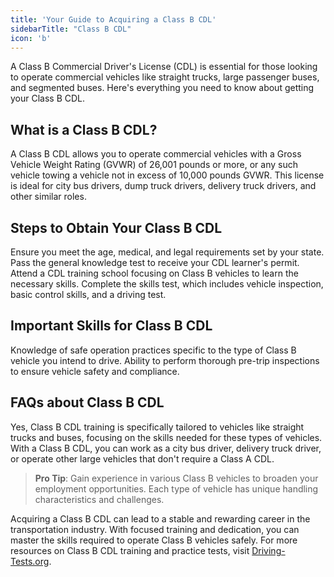 ```yaml
---
title: 'Your Guide to Acquiring a Class B CDL'
sidebarTitle: "Class B CDL"
icon: 'b'
---
```


A Class B Commercial Driver's License (CDL) is essential for those looking to operate commercial vehicles like straight trucks, large passenger buses, and segmented buses. Here's everything you need to know about getting your Class B CDL.

## What is a Class B CDL?

<AccordionGroup>
  <Accordion title="Class B CDL Explained">
    A Class B CDL allows you to operate commercial vehicles with a Gross Vehicle Weight Rating (GVWR) of 26,001 pounds or more, or any such vehicle towing a vehicle not in excess of 10,000 pounds GVWR.
  </Accordion>

  <Accordion title="Suitable for Various Jobs">
    This license is ideal for city bus drivers, dump truck drivers, delivery truck drivers, and other similar roles.
  </Accordion>
</AccordionGroup>

## Steps to Obtain Your Class B CDL

<Steps>
  <Step title="Meet Basic Eligibility Requirements">
    Ensure you meet the age, medical, and legal requirements set by your state.
  </Step>

  <Step title="Get a CDL Permit">
    Pass the general knowledge test to receive your CDL learner's permit.
  </Step>

  <Step title="Undergo Proper Training">
    Attend a CDL training school focusing on Class B vehicles to learn the necessary skills.
  </Step>

  <Step title="Pass the CDL Skills Test">
    Complete the skills test, which includes vehicle inspection, basic control skills, and a driving test.
  </Step>
</Steps>

## Important Skills for Class B CDL

<CardGroup cols={2}>
  <Card title="Safe Operation" icon="truck">
    Knowledge of safe operation practices specific to the type of Class B vehicle you intend to drive.
  </Card>

  <Card title="Vehicle Inspection" icon="magnifying-glass">
    Ability to perform thorough pre-trip inspections to ensure vehicle safety and compliance.
  </Card>
</CardGroup>

## FAQs about Class B CDL

<AccordionGroup>
  <Accordion title="Is the training for Class B CDL different from Class A?">
    Yes, Class B CDL training is specifically tailored to vehicles like straight trucks and buses, focusing on the skills needed for these types of vehicles.
  </Accordion>

  <Accordion title="What kind of jobs can I get with a Class B CDL?">
    With a Class B CDL, you can work as a city bus driver, delivery truck driver, or operate other large vehicles that don't require a Class A CDL.
  </Accordion>
</AccordionGroup>

> **Pro Tip**: Gain experience in various Class B vehicles to broaden your employment opportunities. Each type of vehicle has unique handling characteristics and challenges.

Acquiring a Class B CDL can lead to a stable and rewarding career in the transportation industry. With focused training and dedication, you can master the skills required to operate Class B vehicles safely. For more resources on Class B CDL training and practice tests, visit [Driving-Tests.org](https://driving-tests.org).
